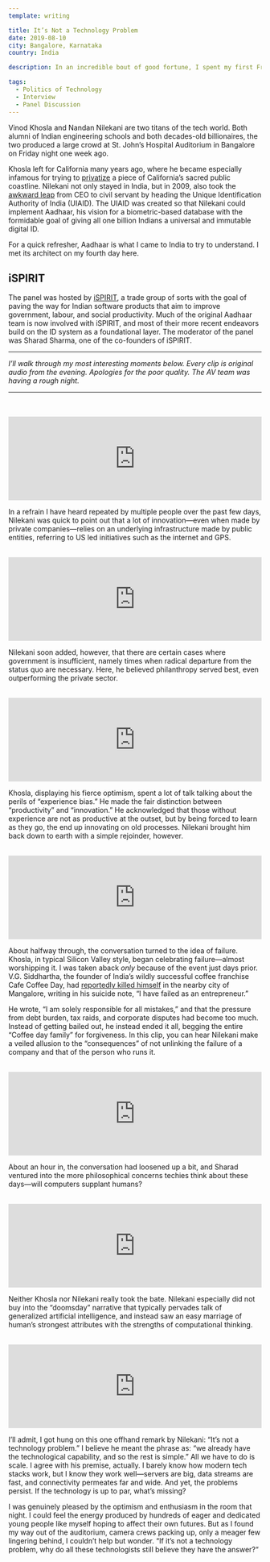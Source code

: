 ```yaml
---
template: writing

title: It’s Not a Technology Problem
date: 2019-08-10
city: Bangalore, Karnataka
country: India

description: In an incredible bout of good fortune, I spent my first Friday in India at a panel with two world-famous tech entrepreneurs, Vinod Khosla and Nandan Nilekani. In fact, Nilekani even built Aadhaar, the very technology I have come to study. This is what I took away from their conversation.

tags:
  - Politics of Technology
  - Interview
  - Panel Discussion
---
```


Vinod Khosla and Nandan Nilekani are two titans of the tech world. Both alumni of Indian engineering schools and both decades-old billionaires, the two produced a large crowd at St. John’s Hospital Auditorium in Bangalore on Friday night one week ago.

Khosla left for California many years ago, where he became especially infamous for trying to [privatize](https://www.nytimes.com/2018/08/30/technology/vinod-khosla-beach.html) a piece of California’s sacred public coastline. Nilekani not only stayed in India, but in 2009, also took the [awkward leap](https://www.newyorker.com/magazine/2011/10/03/the-i-d-man) from CEO to civil servant by heading the Unique Identification Authority of India (UIAID). The UIAID was created so that Nilekani could implement Aadhaar, his vision for a biometric-based database with the formidable goal of giving all one billion Indians a universal and immutable digital ID.

For a quick refresher, Aadhaar is what I came to India to try to understand. I met its architect on my fourth day here.

## iSPIRIT

The panel was hosted by [iSPIRIT](http://ispirt.in/), a trade group of sorts with the goal of paving the way for Indian software products that aim to improve government, labour, and social productivity. Much of the original Aadhaar team is now involved with iSPIRIT, and most of their more recent endeavors build on the ID system as a foundational layer. The moderator of the panel was Sharad Sharma, one of the co-founders of iSPIRIT.

---

_I’ll walk through my most interesting moments below. Every clip is original audio from the evening. Apologies for the poor quality. The AV team was having a rough night._

---

<br />

<br />

<iframe
  width="100%"
  height="166"
  scrolling="no"
  frameborder="no"
  allow="autoplay"
  src="https://w.soundcloud.com/player/?url=https%3A//api.soundcloud.com/tracks/663415382&color=%23383637&auto_play=false&hide_related=false&show_comments=true&show_user=true&show_reposts=false&show_teaser=true"
></iframe>

In a refrain I have heard repeated by multiple people over the past few days, Nilekani was quick to point out that a lot of innovation—even when made by private companies—relies on an underlying infrastructure made by public entities, referring to US led initiatives such as the internet and GPS.

<br />

<iframe
  width="100%"
  height="166"
  scrolling="no"
  frameborder="no"
  allow="autoplay"
  src="https://w.soundcloud.com/player/?url=https%3A//api.soundcloud.com/tracks/663415343&color=%23383637&auto_play=false&hide_related=false&show_comments=true&show_user=true&show_reposts=false&show_teaser=true"
></iframe>

Nilekani soon added, however, that there are certain cases where government is insufficient, namely times when radical departure from the status quo are necessary. Here, he believed philanthropy served best, even outperforming the private sector.

<br />

<iframe
  width="100%"
  height="166"
  scrolling="no"
  frameborder="no"
  allow="autoplay"
  src="https://w.soundcloud.com/player/?url=https%3A//api.soundcloud.com/tracks/663415319&color=%23383637&auto_play=false&hide_related=false&show_comments=true&show_user=true&show_reposts=false&show_teaser=true"
></iframe>

Khosla, displaying his fierce optimism, spent a lot of talk talking about the perils of “experience bias.” He made the fair distinction between “productivity” and “innovation.” He acknowledged that those without experience are not as productive at the outset, but by being forced to learn as they go, the end up innovating on old processes. Nilekani brought him back down to earth with a simple rejoinder, however.

<br />

<iframe
  width="100%"
  height="166"
  scrolling="no"
  frameborder="no"
  allow="autoplay"
  src="https://w.soundcloud.com/player/?url=https%3A//api.soundcloud.com/tracks/663415283&color=%23383637&auto_play=false&hide_related=false&show_comments=true&show_user=true&show_reposts=false&show_teaser=true"
></iframe>

About halfway through, the conversation turned to the idea of failure. Khosla, in typical Silicon Valley style, began celebrating failure—almost worshipping it. I was taken aback _only_ because of the event just days prior. V.G. Siddhartha, the founder of India’s wildly successful coffee franchise Cafe Coffee Day, had [reportedly killed himself](https://edition.cnn.com/2019/07/31/business/ccd-founder-body-found-siddhartha/index.html) in the nearby city of Mangalore, writing in his suicide note, “I have failed as an entrepreneur.”

He wrote, “I am solely responsible for all mistakes,” and that the pressure from debt burden, tax raids, and corporate disputes had become too much. Instead of getting bailed out, he instead ended it all, begging the entire “Coffee day family” for forgiveness. In this clip, you can hear Nilekani make a veiled allusion to the “consequences” of not unlinking the failure of a company and that of the person who runs it.

<br />

<iframe
  width="100%"
  height="166"
  scrolling="no"
  frameborder="no"
  allow="autoplay"
  src="https://w.soundcloud.com/player/?url=https%3A//api.soundcloud.com/tracks/663415205&color=%23383637&auto_play=false&hide_related=false&show_comments=true&show_user=true&show_reposts=false&show_teaser=true"
></iframe>

About an hour in, the conversation had loosened up a bit, and Sharad ventured into the more philosophical concerns techies think about these days—will computers supplant humans?

<br />

<iframe
  width="100%"
  height="166"
  scrolling="no"
  frameborder="no"
  allow="autoplay"
  src="https://w.soundcloud.com/player/?url=https%3A//api.soundcloud.com/tracks/663415178&color=%23383637&auto_play=false&hide_related=false&show_comments=true&show_user=true&show_reposts=false&show_teaser=true"
></iframe>

Neither Khosla nor Nilekani really took the bate. Nilekani especially did not buy into the “doomsday” narrative that typically pervades talk of generalized artificial intelligence, and instead saw an easy marriage of human’s strongest attributes with the strengths of computational thinking.

<br />

<iframe
  width="100%"
  height="166"
  scrolling="no"
  frameborder="no"
  allow="autoplay"
  src="https://w.soundcloud.com/player/?url=https%3A//api.soundcloud.com/tracks/663415361&color=%23383637&auto_play=false&hide_related=false&show_comments=true&show_user=true&show_reposts=false&show_teaser=true"
></iframe>

I’ll admit, I got hung on this one offhand remark by Nilekani: “It’s not a technology problem.” I believe he meant the phrase as: “we already have the technological capability, and so the rest is simple.” All we have to do is scale. I agree with his premise, actually. I barely know how modern tech stacks work, but I know they work well—servers are big, data streams are fast, and connectivity permeates far and wide. And yet, the problems persist. If the technology is up to par, what’s missing?

I was genuinely pleased by the optimism and enthusiasm in the room that night. I could feel the energy produced by hundreds of eager and dedicated young people like myself hoping to affect their own futures. But as I found my way out of the auditorium, camera crews packing up, only a meager few lingering behind, I couldn’t help but wonder. “If it’s not a technology problem, why do all these technologists still believe they have the answer?“

